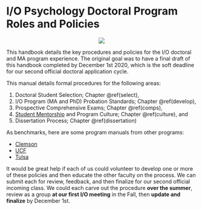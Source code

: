 # I/O Psychology Doctoral Program Roles and Policies

<center>

![](manual.png)

</center>

This handbook details the key procedures and policies for the I/O doctoral and MA program experience. The original goal was to have a final draft of this handbook completed by December 1st 2020, which is the soft deadline for our second official doctoral application cycle. 

This manual details formal procedures for the following areas:  

1. Doctoral Student Selection; Chapter \@ref(select),  
2. I/O Program (MA and PhD) Probation Standards; Chapter \@ref(develop),  
3. Prospective Comprehensive Exams; Chapter \@ref(comps),  
4. [Student Mentorship](https://bookdown.org/kulasj/mentorship/) and Program Culture; Chapter \@ref(culture), and  
5. Dissertation Process; Chapter \@ref(dissertation) 

As benchmarks, here are some program manuals from other programs:

+ [Clemson](https://www.clemson.edu/cbshs/departments/psychology/files/pdf/handbook-psychology-graduate-current.pdf)
+ [UCF](https://graduate.ucf.edu/wp-content/uploads/2019/05/Industrial-and-Organizational-Psychology-PhD.pdf)
+ [Tulsa](https://artsandsciences.utulsa.edu/wp-content/uploads/sites/6/2015/09/2017-I-O-Handbook.pdf)

It would be great help if each of us could volunteer to develop one or more of these policies and then educate the other faculty on the process. We can submit each for review, feedback, and then finalize for our second official incoming class. We could each carve out the procedure **over the summer**, review as a group **at our first I/O meeting** in the Fall, then **update and finalize** by December 1st.
